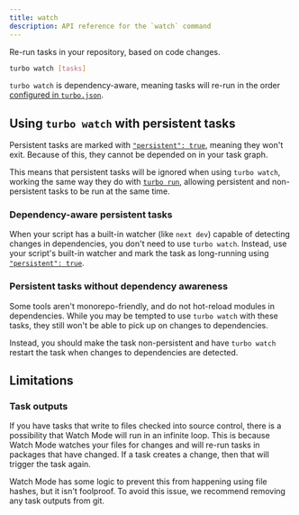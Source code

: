 ```yaml
---
title: watch
description: API reference for the `watch` command
---
```


Re-run tasks in your repository, based on code changes.

```bash title="Terminal"
turbo watch [tasks]
```

`turbo watch` is dependency-aware, meaning tasks will re-run in the order [configured in `turbo.json`](/repo/docs/reference/configuration).

## Using `turbo watch` with persistent tasks

Persistent tasks are marked with [`"persistent": true`](/repo/docs/reference/configuration#persistent), meaning they won't exit. Because of this, they cannot be depended on in your task graph.

This means that persistent tasks will be ignored when using `turbo watch`, working the same way they do with [`turbo run`](/repo/docs/reference/run), allowing persistent and non-persistent tasks to be run at the same time.

### Dependency-aware persistent tasks

When your script has a built-in watcher  (like `next dev`) capable of detecting changes in dependencies, you don't need to use `turbo watch`. Instead, use your script's built-in watcher and mark the task as long-running using [`"persistent": true`](/repo/docs/reference/configuration#persistent).

### Persistent tasks without dependency awareness

Some tools aren't monorepo-friendly, and do not hot-reload modules in dependencies. While you may be tempted to use `turbo watch` with these tasks, they still won't be able to pick up on changes to dependencies.

Instead, you should make the task non-persistent and have `turbo watch` restart the task when changes to dependencies are detected.

## Limitations

### Task outputs

If you have tasks that write to files checked into source control, there is a possibility that Watch Mode will run in an infinite loop. This is because Watch Mode watches your
files for changes and will re-run tasks in packages that have changed. If a task creates a change, then that will trigger the task again.

Watch Mode has some logic to prevent this from happening using file hashes, but it isn't foolproof. To avoid this issue, we recommend removing any task outputs from git.
